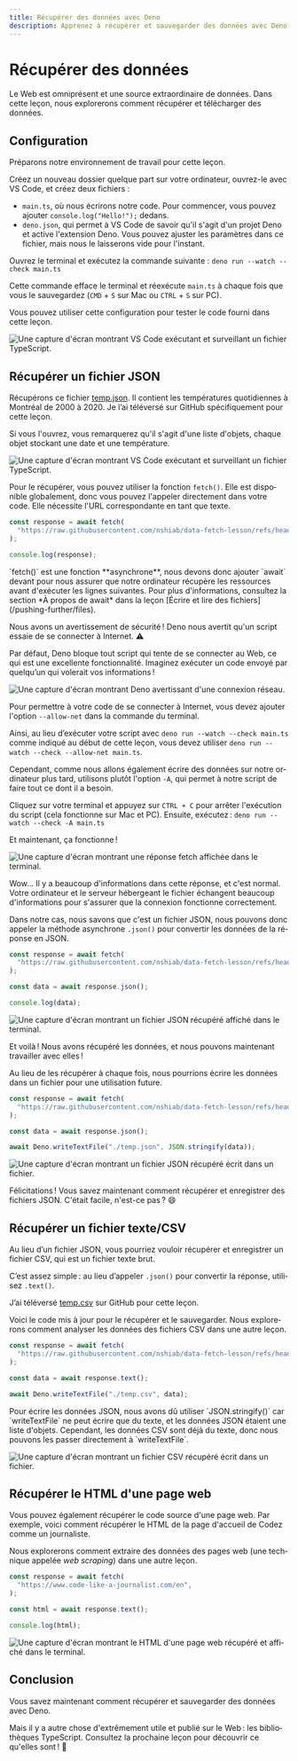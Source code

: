 ```yaml
---
title: Récupérer des données avec Deno
description: Apprenez à récupérer et sauvegarder des données avec Deno, y compris les fichiers JSON, CSV et HTML.
---
```



# Récupérer des données

Le Web est omniprésent et une source extraordinaire de données. Dans cette leçon, nous explorerons comment récupérer et télécharger des données.

<NoticeIntro lang="fr"/>

## Configuration

Préparons notre environnement de travail pour cette leçon.

Créez un nouveau dossier quelque part sur votre ordinateur, ouvrez-le avec VS Code, et créez deux fichiers :

- `main.ts`, où nous écrirons notre code. Pour commencer, vous pouvez ajouter `console.log("Hello!");` dedans.
- `deno.json`, qui permet à VS Code de savoir qu'il s'agit d'un projet Deno et active l'extension Deno. Vous pouvez ajuster les paramètres dans ce fichier, mais nous le laisserons vide pour l'instant.

Ouvrez le terminal et exécutez la commande suivante : `deno run --watch --check main.ts`

Cette commande efface le terminal et réexécute `main.ts` à chaque fois que vous le sauvegardez (`CMD` + `S` sur Mac ou `CTRL` + `S` sur PC).

Vous pouvez utiliser cette configuration pour tester le code fourni dans cette leçon.

![Une capture d'écran montrant VS Code exécutant et surveillant un fichier TypeScript.](/assets/pushing-further/fetch/setup.png)

## Récupérer un fichier JSON

Récupérons ce fichier [temp.json](https://raw.githubusercontent.com/nshiab/data-fetch-lesson/refs/heads/main/temp.json). Il contient les températures quotidiennes à Montréal de 2000 à 2020. Je l’ai téléversé sur GitHub spécifiquement pour cette leçon.

Si vous l'ouvrez, vous remarquerez qu'il s'agit d'une liste d'objets, chaque objet stockant une date et une température.

![Une capture d'écran montrant VS Code exécutant et surveillant un fichier TypeScript.](/assets/pushing-further/fetch/json-file.png)

Pour le récupérer, vous pouvez utiliser la fonction `fetch()`. Elle est disponible globalement, donc vous pouvez l'appeler directement dans votre code. Elle nécessite l'URL correspondante en tant que texte.

```ts showLineNumbers filename="main.ts"
const response = await fetch(
  "https://raw.githubusercontent.com/nshiab/data-fetch-lesson/refs/heads/main/temp.json",
);

console.log(response);
```
<Callout type="info" emoji="💡">
    `fetch()` est une fonction **asynchrone**, nous devons donc ajouter `await` devant pour nous assurer que notre ordinateur récupère les ressources avant d'exécuter les lignes suivantes. Pour plus d'informations, consultez la section *À propos de await* dans la leçon [Écrire et lire des fichiers](/pushing-further/files).
</Callout>

Nous avons un avertissement de sécurité ! Deno nous avertit qu'un script essaie de se connecter à Internet. ⚠️

Par défaut, Deno bloque tout script qui tente de se connecter au Web, ce qui est une excellente fonctionnalité. Imaginez exécuter un code envoyé par quelqu’un qui volerait vos informations !

![Une capture d'écran montrant Deno avertissant d'une connexion réseau.](/assets/pushing-further/fetch/allow-net.png)

Pour permettre à votre code de se connecter à Internet, vous devez ajouter l'option `--allow-net` dans la commande du terminal.

Ainsi, au lieu d’exécuter votre script avec `deno run --watch --check main.ts` comme indiqué au début de cette leçon, vous devez utiliser `deno run --watch --check --allow-net main.ts`.

Cependant, comme nous allons également écrire des données sur notre ordinateur plus tard, utilisons plutôt l'option `-A`, qui permet à notre script de faire tout ce dont il a besoin.

Cliquez sur votre terminal et appuyez sur `CTRL + C` pour arrêter l'exécution du script (cela fonctionne sur Mac et PC). Ensuite, exécutez : `deno run --watch --check -A main.ts`

Et maintenant, ça fonctionne !

![Une capture d'écran montrant une réponse fetch affichée dans le terminal.](/assets/pushing-further/fetch/response.png)

Wow... Il y a beaucoup d'informations dans cette réponse, et c'est normal. Votre ordinateur et le serveur hébergeant le fichier échangent beaucoup d'informations pour s'assurer que la connexion fonctionne correctement.

Dans notre cas, nous savons que c'est un fichier JSON, nous pouvons donc appeler la méthode asynchrone `.json()` pour convertir les données de la réponse en JSON.

```ts showLineNumbers filename="main.ts"
const response = await fetch(
  "https://raw.githubusercontent.com/nshiab/data-fetch-lesson/refs/heads/main/temp.json",
);

const data = await response.json();

console.log(data);
```

![Une capture d'écran montrant un fichier JSON récupéré affiché dans le terminal.](/assets/pushing-further/fetch/json-data.png)

Et voilà ! Nous avons récupéré les données, et nous pouvons maintenant travailler avec elles !

Au lieu de les récupérer à chaque fois, nous pourrions écrire les données dans un fichier pour une utilisation future.

```ts showLineNumbers filename="main.ts"
const response = await fetch(
  "https://raw.githubusercontent.com/nshiab/data-fetch-lesson/refs/heads/main/temp.json",
);

const data = await response.json();

await Deno.writeTextFile("./temp.json", JSON.stringify(data));
```

![Une capture d'écran montrant un fichier JSON récupéré écrit dans un fichier.](/assets/pushing-further/fetch/json-write.png)

Félicitations ! Vous savez maintenant comment récupérer et enregistrer des fichiers JSON. C'était facile, n'est-ce pas ? 😄

## Récupérer un fichier texte/CSV

Au lieu d’un fichier JSON, vous pourriez vouloir récupérer et enregistrer un fichier CSV, qui est un fichier texte brut.

C’est assez simple : au lieu d’appeler `.json()` pour convertir la réponse, utilisez `.text()`.

J’ai téléversé [temp.csv](https://raw.githubusercontent.com/nshiab/data-fetch-lesson/refs/heads/main/temp.csv) sur GitHub pour cette leçon.

Voici le code mis à jour pour le récupérer et le sauvegarder. Nous explorerons comment analyser les données des fichiers CSV dans une autre leçon.

```ts showLineNumbers filename="main.ts"
const response = await fetch(
  "https://raw.githubusercontent.com/nshiab/data-fetch-lesson/refs/heads/main/temp.csv",
);

const data = await response.text();

await Deno.writeTextFile("./temp.csv", data);
```
<Callout type="info" emoji="💡">
    Pour écrire les données JSON, nous avons dû utiliser `JSON.stringify()` car `writeTextFile` ne peut écrire que du texte, et les données JSON étaient une liste d'objets. Cependant, les données CSV sont déjà du texte, donc nous pouvons les passer directement à `writeTextFile`.
</Callout>

![Une capture d'écran montrant un fichier CSV récupéré écrit dans un fichier.](/assets/pushing-further/fetch/csv-write.png)

## Récupérer le HTML d'une page web

Vous pouvez également récupérer le code source d'une page web. Par exemple, voici comment récupérer le HTML de la page d'accueil de Codez comme un journaliste.

Nous explorerons comment extraire des données des pages web (une technique appelée *web scraping*) dans une autre leçon.

```ts showLineNumbers filename="main.ts"
const response = await fetch(
  "https://www.code-like-a-journalist.com/en",
);

const html = await response.text();

console.log(html);
```

![Une capture d'écran montrant le HTML d'une page web récupéré et affiché dans le terminal.](/assets/pushing-further/fetch/html.png)

## Conclusion

Vous savez maintenant comment récupérer et sauvegarder des données avec Deno.

Mais il y a autre chose d'extrêmement utile et publié sur le Web : les bibliothèques TypeScript. Consultez la prochaine leçon pour découvrir ce qu'elles sont ! 👀

<NoticeEnd lang="fr"/>